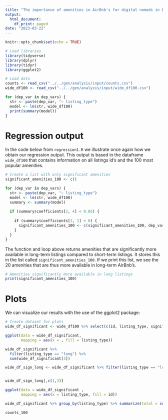 ```yaml
---
title: "The importance of amenities in AirBnb's for digital nomads in Barcelona"
output:
  html_document:
    df_print: paged
date: "2023-03-22"
---
```


```r
knitr::opts_chunk$set(echo = TRUE)
```

```r
# Load libraries
library(tidyverse)
library(dplyr)
library(tidyr)
library(ggplot2)

# Load data
counts <- read_csv("../../gen/analysis/input/counts.csv")
wide_df100 <- read_csv("../../gen/analysis/input/wide_df100.csv")

for (dep_var in dep_vars) {
  str <- paste(dep_var, "~ listing_type")  
  model <- lm(str, wide_df100)
  print(summary(model))
}
```

# Regression output

In the code below from `regression1.R` we illustrate once again how we obtain our regression output. This output is based in the dataframe `wide_df100` that contains information on all listings id's and the 100 most popular amenities.

```r
# Create a list with only significant amenities
significant_amenities_100 <- c()

for (dep_var in dep_vars) {
  str <- paste(dep_var, "~ listing_type")  
  model <- lm(str, wide_df100)
  summary <- summary(model)
  
  if (summary$coefficients[2, 4] < 0.05) {
    
    if (summary$coefficients[2, 1] < 0) {
      significant_amenities_100 <- c(significant_amenities_100, dep_var)
    }
  }
}

```

The function and loop above returns amenities that are significantly more available in long-term listings compared to short-term listings. It stores this in the list called `significant_amenities_100`. If we print this list, we see the 20 amenities that are thus more available in long-term AirBnb's.

```r
# Amenities significantly more available in long listings
print(significant_amenities_100)

```

# Plots

We can visualize our results with the use of the ggplot2 package:

```r
# Create dataset for plots
wide_df_significant <- wide_df100 %>% select(c(id, listing_type, significant_amenities_100))

```

```r
ggplot(data = wide_df_significant,
       mapping = aes(x = , fill = listing_type))

wide_df_significant %>%
  filter(listing_type == "long") %>%
  sum(wide_df_significant[3]) 

wide_df_sign_long <- wide_df_significant %>% filter(listing_type == "long") 


wide_df_sign_long[,c(1,3)]

ggplot(data = wide_df_significant , 
       mapping = aes(x = listing_type, fill = id))
```

```r
wide_df_significant %>% group_by(listing_type) %>% summarize(total = sum(c(has_Essentials)))

counts_100

```





